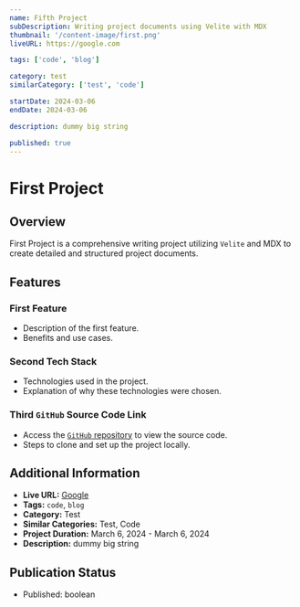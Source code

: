 ```yaml
---
name: Fifth Project
subDescription: Writing project documents using Velite with MDX
thumbnail: '/content-image/first.png'
liveURL: https://google.com

tags: ['code', 'blog']

category: test
similarCategory: ['test', 'code']

startDate: 2024-03-06
endDate: 2024-03-06

description: dummy big string

published: true
---
```


# First Project

## Overview
First Project is a comprehensive writing project utilizing `Velite` and MDX to create detailed and structured project documents.

## Features

### First Feature
- Description of the first feature.
- Benefits and use cases.

### Second Tech Stack
- Technologies used in the project.
- Explanation of why these technologies were chosen.

### Third `GitHub` Source Code Link
- Access the [`GitHub` repository](https://github.com/your-repository-link) to view the source code.
- Steps to clone and set up the project locally.

## Additional Information
- **Live URL:** [Google](https://google.com)
- **Tags:** `code`, `blog`
- **Category:** Test
- **Similar Categories:** Test, Code
- **Project Duration:** March 6, 2024 - March 6, 2024
- **Description:** dummy big string

## Publication Status
- Published: boolean
